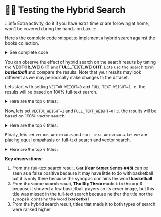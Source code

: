 
# 🦸‍♂️ Testing the Hybrid Search

:::info
Extra activity, do it if you have extra time or are following at home, won't be covered during the hands-on Lab.
:::

Here's the complete code snippet to implement a hybrid search against the books collection.

<Tabs groupId="server">
<TabItem value="node" label="🚀 NodeJS/Express">

<details>
<summary>See complete code</summary>
<div>
```javascript
    //...
    private computeWeightedRRF(books: Book[], weight: number): void{
        const RANK_CONSTANT = 60;
        books.forEach((book,i)=>{
            book['score'] = weight*1/(i+RANK_CONSTANT)
            return book;
        })
    }

    public async fullTextSearch(query: string,limit: number): Promise<Book[]>{
        const pipeline = [
            {
              $search: {
                index: "fulltextsearch",
                compound: {
                  should: [
                    {
                      text: {
                        query,
                        path: "title",
                        score: { boost: { value: 3 } }
                      }
                    },
                    {
                        text: {
                          query,
                          path: "synopsis",
                          score: { boost: { value: 2 } }
                        }
                    },
                    {
                      text: {
                        query,
                        path: "authors.name",
                        score: { boost: { value: 2 } }
                      }
                    }
                  ]
                }
              }
            },{
              $limit: limit
            },{
              $project:{ //project only relevant fields
                title: 1, authors: 1, synopsis:1, cover:1
              }
            }
          ]
        const books = await collections?.books?.aggregate(pipeline).toArray() as Book[];
        return books;
    }

    public async vectorSearch(query: string, limit: number): Promise<Book[]>{
        const vector = await getEmbeddings(query);
        const pipeline = [
            {
                $vectorSearch: {
                  queryVector:  vector,
                  path: 'embeddings',
                  numCandidates: 100,
                  index: 'vectorsearch',
                  limit: limit,
                }
            },{
                $project:{ //project only relevant fields
                  title: 1, authors: 1, synopsis:1, cover:1
                }
            }
          ]
        const books = await collections?.books?.aggregate(pipeline).toArray() as Book[];
        return books;
    }

    public async searchBooks(query: string): Promise<Book[]> {
        const VECTOR_WEIGHT = 0.6;
        const FULL_TEXT_WEIGHT = 0.4;
        const SEARCH_LIMIT = 6

        //run full text search and vector search separately
        const [fts_results,vs_results] = await Promise.all([
            this.fullTextSearch(query, SEARCH_LIMIT),
            this.vectorSearch(query, SEARCH_LIMIT)
        ])

        //compute weighted Reciprocal Rank Fusion on both results
        this.computeWeightedRRF(fts_results, FULL_TEXT_WEIGHT)
        this.computeWeightedRRF(vs_results, VECTOR_WEIGHT)

        //aggregate both arrays to a single map using _id as a key
        const documentMap = [...fts_results,...vs_results].reduce((map,book:any)=>{
            if(map.hasOwnProperty(book._id)){
                map[book._id].score += book.score;
            }else{
                map[book._id] = book;
            }
            return map;
        },{})

        //transform map back to an array
        const books = Object.keys(documentMap).map(k=>documentMap[k]);

        //return books with the highest scores
        const topBooks = books.sort((a,b)=>b.score-a.score).slice(0,SEARCH_LIMIT);
        return topBooks;
      }
    //...
```
</div>
</details>
</TabItem>
<TabItem value="java" label="☕️ Java Spring Boot">

<details>
<summary>See complete code</summary>
<div>

```java title='src/main/java/com/mongodb/devrel/library/domain/service/BookService.java'
private List<BookWithScore> computeWeightedRRF(List<Book> books, double weight) {
    final int RANK_CONSTANT = 60;
    List<BookWithScore> scoredBooks = new ArrayList<>();

    for (int i = 0; i < books.size(); i++) {
        Book book = books.get(i);
        double score = weight * (1.0 / (i + RANK_CONSTANT));
        scoredBooks.add(new BookWithScore(book, score));
    }

    return scoredBooks;
}

public List<Book> fullTextSearch(String query, int limit) {
    AggregationOperation searchStage = context -> new Document("$search",
            new Document("index", "fulltextsearch")
                    .append("compound",
                            new Document("should", Arrays.asList(
                                    new Document("text",
                                            new Document("query", query)
                                                    .append("path", "title")
                                                    .append("score", new Document("boost", new Document("value", 3L)))),
                                    new Document("text",
                                            new Document("query", query)
                                                    .append("path", "synopsis")
                                                    .append("score", new Document("boost", new Document("value", 2L)))),
                                    new Document("text",
                                            new Document("query", query)
                                                    .append("path", "authors.name")
                                                    .append("score", new Document("boost", new Document("value", 2L))))
                            ))
                    )
    );
    AggregationOperation limitStage = context -> new Document("$limit", limit);
    AggregationOperation projectStage = context -> new Document("$project",
            new Document("title", 1L)
                    .append("authors", 1L)
                    .append("synopsis", 1L)
                    .append("cover", 1L)
    );
    Aggregation aggregation = Aggregation.newAggregation(searchStage, limitStage, projectStage);
    return mongoTemplate.aggregate(aggregation, "books", Book.class).getMappedResults();
}

public List<Book> vectorSearch(String query, int limit) {
    List<Double> vector = embeddingProvider.getEmbeddings(query);

    AggregationOperation searchStage = context ->
            new Document("$vectorSearch",
                    new Document("index", "vectorsearch")
                            .append("path", "embeddings")
                            .append("queryVector", vector)
                            .append("numCandidates", 100)
                            .append("limit", limit)
            );

    AggregationOperation projectStage = context ->
            new Document("$project",
                    new Document("title", 1L)
                            .append("authors", 1L)
                            .append("synopsis", 1L)
                            .append("cover", 1L)
            );

    Aggregation aggregation = Aggregation.newAggregation(searchStage, projectStage);

    return mongoTemplate.aggregate(aggregation, "books", Book.class).getMappedResults();
}

public List<Book> searchBooks(String theTerm) {
    final double VECTOR_WEIGHT = 0.6;
    final double FULL_TEXT_WEIGHT = 0.4;
    final int SEARCH_LIMIT = 6;

    List<Book> ftsResults = fullTextSearch(theTerm, SEARCH_LIMIT);
    List<Book> vsResults = vectorSearch(theTerm, SEARCH_LIMIT);

    List<BookWithScore> scoredFts = computeWeightedRRF(ftsResults, FULL_TEXT_WEIGHT);
    List<BookWithScore> scoredVs = computeWeightedRRF(vsResults, VECTOR_WEIGHT);

    Map<String, Double> scoreMap = new HashMap<>();
    Map<String, Book> bookMap = new HashMap<>();

    Stream.concat(scoredFts.stream(), scoredVs.stream())
            .forEach(bws -> {
                String id = bws.book().id();
                bookMap.putIfAbsent(id, bws.book());
                scoreMap.merge(id, bws.score(), Double::sum);
            });

    return scoreMap.entrySet().stream()
            .sorted(Map.Entry.<String, Double>comparingByValue().reversed())
            .limit(SEARCH_LIMIT)
            .map(entry -> bookMap.get(entry.getKey()))
            .toList();
}
```
</div>
</details>
</TabItem>
</Tabs>

You can observe the effect of hybrid search on the search results by tuning the **VECTOR_WEIGHT** and **FULL_TEXT_WEIGHT**.
Lets use the search term ***basketball*** and compare the results. Note that your results may look different as we may periodically make changes to the dataset.

Lets start with setting `VECTOR_WEIGHT=0` and `FULL_TEXT_WEIGHT=1` i.e. the results will be based on 100% full-text search.

<details>
<summary>Here are the top 6 titles:</summary>
<div>
1. The New York Knicks Basketball Team (Great Sports Teams)
2. In the Land of Giants: My Life in Basketball
3. Venus to the Hoop: A Gold Medal Year in Women's Basketball
4. Night Hoops
5. Cat (Fear Street Series #45)
6. NBA: The Official Fan's Guide
</div>
</details>

Now, lets set `VECTOR_WEIGHT=1` and `FULL_TEXT_WEIGHT=0` i.e. the results will be based on 100% vector search.

<details>
<summary>Here are the top 6 titles:</summary>
<div>
1. NBA: The Official Fan's Guide
2. In the Land of Giants: My Life in Basketball
3. Night Hoops
4. Venus to the Hoop: A Gold Medal Year in Women's Basketball
5. The New York Knicks Basketball Team (Great Sports Teams)
6. The Big Three
</div>
</details>

Finally, lets set `VECTOR_WEIGHT=0.6` and `FULL_TEXT_WEIGHT=0.4` i.e. we are placing equal empahasis on full-text search and vector search.

<details>
<summary>Here are the top 6 titles:</summary>
<div>
1. In the Land of Giants: My Life in Basketball
2. NBA: The Official Fan's Guide
3. The New York Knicks Basketball Team (Great Sports Teams)
4. Night Hoops
5. Venus to the Hoop: A Gold Medal Year in Women's
6. The Big Three
</div>
</details>

**Key observations:**
1. From the full-text search result, **Cat (Fear Street Series #45)** can be seen as a false positive because it may have little to do with basketball but it is only there because the synopsis contains the word **basketball**.
2. From the vector search result, **The Big Three** made it to the top 6 because it showed a few basketball players on its cover image, but this title was missed in the full-text search because neither the title nor the synopsis contains the word **basketball**.
3. From the hybrid search result, titles that made it to both types of search were ranked higher










